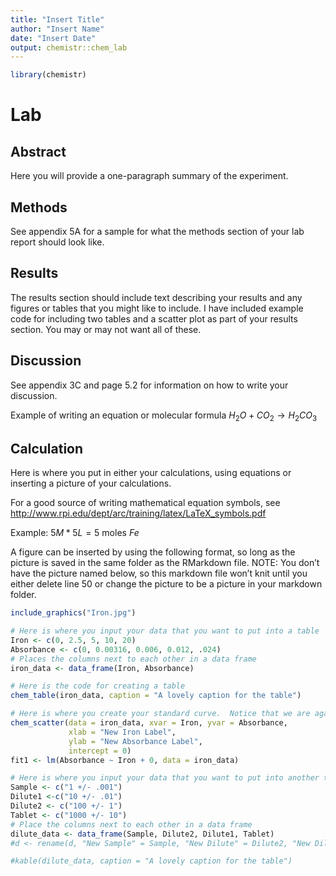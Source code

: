 ```yaml
---
title: "Insert Title"
author: "Insert Name"
date: "Insert Date"
output: chemistr::chem_lab
---
```


```r
library(chemistr)
```

# Lab

## Abstract

Here you will provide a one-paragraph summary of the experiment.

## Methods

See appendix 5A for a sample for what the methods section of your lab report should look like.

## Results

The results section should include text describing your results and any figures or tables that you might like to include.  I have included example code for including two tables and a scatter plot as part of your results section. You may or may not want all of these.  

## Discussion

See appendix 3C and page 5.2 for information on how to write your discussion.

Example of writing an equation or molecular formula $H_2O + CO_2 \rightarrow H_2CO_3$

## Calculation

Here is where you put in either your calculations, using equations or inserting a picture of your calculations.  

For a good source of writing mathematical equation symbols, see <http://www.rpi.edu/dept/arc/training/latex/LaTeX_symbols.pdf>

Example:
$5M*5L=5 \text{ moles } Fe$

A figure can be inserted by using the following format, so long as the picture is saved in the same folder as the RMarkdown file.  NOTE:  You don't have the picture named below, so this markdown file won't knit until you either delete line 50 or change the picture to be a picture in your markdown folder.


```r
include_graphics("Iron.jpg")
```

\clearpage

```r
# Here is where you input your data that you want to put into a table
Iron <- c(0, 2.5, 5, 10, 20)
Absorbance <- c(0, 0.00316, 0.006, 0.012, .024)
# Places the columns next to each other in a data frame
iron_data <- data_frame(Iron, Absorbance)
```

```r
# Here is the code for creating a table
chem_table(iron_data, caption = "A lovely caption for the table")
```

```r
# Here is where you create your standard curve.  Notice that we are again fitting the data to the line Y=mX+0.  In order to get the slope of your fit line, run all previous chenkc and this chunk and then type > summary(fit1) into your console.  This will give you the slope of your standard curve (Iron Estimate) as well as your uncertainty (Std. Error, NOT Residual Standard error) in the coefficients section of the summary.  Include the molar absorpitvity (with units) in your caption.
chem_scatter(data = iron_data, xvar = Iron, yvar = Absorbance, 
             xlab = "New Iron Label",
             ylab = "New Absorbance Label",
             intercept = 0)
fit1 <- lm(Absorbance ~ Iron + 0, data = iron_data)
```



```r
# Here is where you input your data that you want to put into another table, maybe of your results
Sample <- c("1 +/- .001")
Dilute1 <-c("10 +/- .01")
Dilute2 <- c("100 +/- 1")
Tablet <- c("1000 +/- 10")
# Place the columns next to each other in a data frame
dilute_data <- data_frame(Sample, Dilute2, Dilute1, Tablet)
#d <- rename(d, "New Sample" = Sample, "New Dilute" = Dilute2, "New Dilute 1 (mg/mL)" = Dilute1, "New Tablet (mg)" = Tablet)
```

```r
#kable(dilute_data, caption = "A lovely caption for the table")
```
